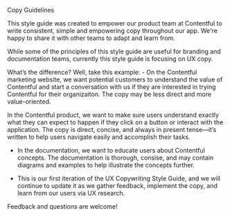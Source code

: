 
<DisplayText>Copy Guidelines</DisplayText>

This style guide was created to empower our product team at Contentful to write consistent, simple and empowering copy throughout our app. We're happy to share it with other teams to adapt and learn from.

While some of the principles of this style guide are useful for branding and documentation teams, currently this style guide is focusing on UX copy.

What’s the difference? Well, take this example: - On the Contentful marketing website, we want potential customers to understand the value of Contentful and start a conversation with us if they are interested in trying Contentful for their organizaiton. The copy may be less direct and more value-oriented.

In the Contentful product, we want to make sure users understand exactly what they can expect to happen if they click on a button or interact with the application. The copy is direct, concise, and always in present tense—it’s written to help users navigate easily and accomplish their tasks.

- In the documentation, we want to educate users about Contentful concepts. The documentation is thorough, consise, and may contain diagrams and examples to help illustrate the concepts further.

- This is our first iteration of the UX Copywriting Style Guide, and we will continue to update it as we gather feedback, implement the copy, and learn from our users via UX research.

Feedback and questions are welcome!
